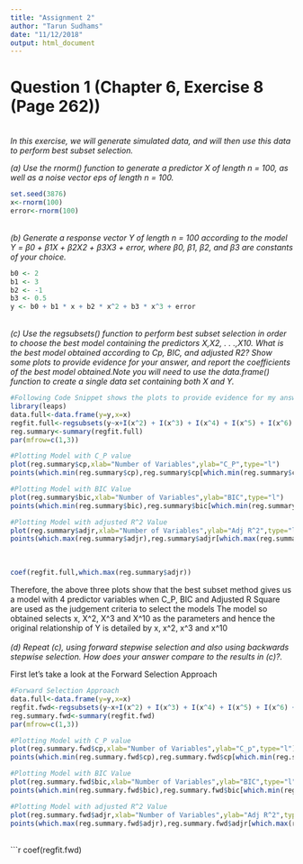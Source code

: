 ```yaml
---
title: "Assignment 2"
author: "Tarun Sudhams"
date: "11/12/2018"
output: html_document
---
```


# Question 1 (Chapter 6, Exercise 8 (Page 262))
<br>
*In this exercise, we will generate simulated data, and will then use this data to perform best subset selection.*

*(a) Use the rnorm() function to generate a predictor X of length n = 100, as well as a noise vector eps of length n = 100.*

```r
set.seed(3876)
x<-rnorm(100)
error<-rnorm(100)
```
<br>
*(b) Generate a response vector Y of length n = 100 according to the model Y = β0 + β1X + β2X2 + β3X3 + error, where β0, β1, β2, and β3 are constants of your choice.*

```r
b0 <- 2
b1 <- 3
b2 <- -1
b3 <- 0.5
y <- b0 + b1 * x + b2 * x^2 + b3 * x^3 + error
```
<br>
*(c) Use the regsubsets() function to perform best subset selection in order to choose the best model containing the predictors X,X2, . . .,X10. What is the best model obtained according to Cp, BIC, and adjusted R2? Show some plots to provide evidence for your answer, and report the coefficients of the best model obtained.Note you will need to use the data.frame() function to create a single data set containing both X and Y.*

```r
#Following Code Snippet shows the plots to provide evidence for my answer
library(leaps)
data.full<-data.frame(y=y,x=x)
regfit.full<-regsubsets(y~x+I(x^2) + I(x^3) + I(x^4) + I(x^5) + I(x^6) + I(x^7) + I(x^8) + I(x^9) + I(x^10), data = data.full, nvmax = 10, really.big = T)
reg.summary<-summary(regfit.full)
par(mfrow=c(1,3))

#Plotting Model with C_P value 
plot(reg.summary$cp,xlab="Number of Variables",ylab="C_P",type="l")
points(which.min(reg.summary$cp),reg.summary$cp[which.min(reg.summary$cp)],col="red",cex=2,pch=20)

#Plotting Model with BIC Value
plot(reg.summary$bic,xlab="Number of Variables",ylab="BIC",type="l")
points(which.min(reg.summary$bic),reg.summary$bic[which.min(reg.summary$bic)],col="red",cex=2,pch=20)

#Plotting Model with adjusted R^2 Value
plot(reg.summary$adjr,xlab="Number of Variables",ylab="Adj R^2",type="l")
points(which.max(reg.summary$adjr),reg.summary$adjr[which.max(reg.summary$adjr)],col="red",cex=2,pch=20)
```
<br>
```r
coef(regfit.full,which.max(reg.summary$adjr))
```

Therefore, the above three plots show that the best subset method gives us a model with 4 predictor variables when C_P, BIC and Adjusted R Square are used as the judgement criteria to select the models*
*The model so obtained selects x, X^2, X^3 and X^10 as the parameters and hence the original relationship of Y is detailed by x, x^2, x^3 and x^10 <br>
<br>
*(d) Repeat (c), using forward stepwise selection and also using backwards stepwise selection. How does your answer compare to the results in (c)?.*
<br>

First let's take a look at the Forward Selection Approach
```r
#Forward Selection Approach
data.full<-data.frame(y=y,x=x)
regfit.fwd<-regsubsets(y~x+I(x^2) + I(x^3) + I(x^4) + I(x^5) + I(x^6) + I(x^7) + I(x^8) + I(x^9) + I(x^10), data = data.full, nvmax = 10,really.big = T,method = "forward")
reg.summary.fwd<-summary(regfit.fwd)
par(mfrow=c(1,3))

#Plotting Model with C_P value 
plot(reg.summary.fwd$cp,xlab="Number of Variables",ylab="C_p",type="l")
points(which.min(reg.summary.fwd$cp),reg.summary.fwd$cp[which.min(reg.summary.fwd$cp)],col="red",cex=2,pch=20)

#Plotting Model with BIC Value
plot(reg.summary.fwd$bic,xlab="Number of Variables",ylab="BIC",type="l")
points(which.min(reg.summary.fwd$bic),reg.summary.fwd$bic[which.min(reg.summary.fwd$bic)],col="red",cex=2,pch=20)

#Plotting Model with adjusted R^2 Value
plot(reg.summary.fwd$adjr,xlab="Number of Variables",ylab="Adj R^2",type="l")
points(which.max(reg.summary.fwd$adjr),reg.summary.fwd$adjr[which.max(reg.summary.fwd$adjr2)],col="red",cex=2,pch=20)
```
<br>
```r
coef(regfit.fwd)